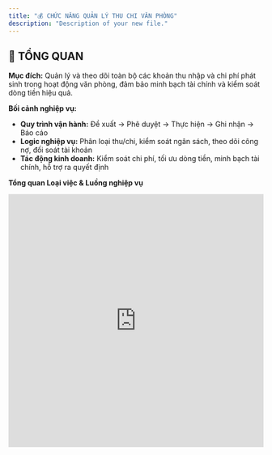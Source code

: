 ```yaml
---
title: "💰 CHỨC NĂNG QUẢN LÝ THU CHI VĂN PHÒNG"
description: "Description of your new file."
---
```


## 🎯 TỔNG QUAN

**Mục đích:** Quản lý và theo dõi toàn bộ các khoản thu nhập và chi phí phát sinh trong hoạt động văn phòng, đảm bảo minh bạch tài chính và kiểm soát dòng tiền hiệu quả.

**Bối cảnh nghiệp vụ:**

- **Quy trình vận hành:** Đề xuất → Phê duyệt → Thực hiện → Ghi nhận → Báo cáo
- **Logic nghiệp vụ:** Phân loại thu/chi, kiểm soát ngân sách, theo dõi công nợ, đối soát tài khoản
- **Tác động kinh doanh:** Kiểm soát chi phí, tối ưu dòng tiền, minh bạch tài chính, hỗ trợ ra quyết định

**Tổng quan Loại việc & Luồng nghiệp vụ**

<iframe width="100%" height="500px" style={{boxShadow: "0 2px 8px 0 rgba(63,69,81,0.16)", borderRadius:"15px"}} allowtransparency="true" allowfullscreen="true" scrolling="no" title="Embedded DrawSQL IFrame" frameborder="0" src="https://drawsql.app/teams/a-2035/diagrams/quanlithuchi/embed" />

| Tên              | Luồng tiến trình                           | Mô tả ngắn                                              |
| :--------------- | :----------------------------------------- | :------------------------------------------------------ |
| Khoản Thu        | ĐỀ XUẤT → DUYỆT → THỰC HIỆN → GHI NHẬN     | Quản lý các khoản thu từ khách hàng, hợp đồng, lãi suất |
| Khoản Chi        | ĐỀ XUẤT → DUYỆT → THỰC HIỆN → GHI NHẬN     | Quản lý chi phí vận hành, mua sắm, thanh toán           |
| Tạm Ứng          | ĐỀ XUẤT → DUYỆT → CHI TẠM ỨNG → QUYẾT TOÁN | Quản lý việc tạm ứng và quyết toán cho nhân viên        |
| Công Nợ Phải Thu | TẠO MỚI → THEO DÕI → THU TIỀN → THANH LÝ   | Quản lý các khoản nợ khách hàng chưa thanh toán         |
| Công Nợ Phải Trả | TẠO MỚI → THEO DÕI → THANH TOÁN → THANH LÝ | Quản lý các khoản nợ cần trả cho nhà cung cấp           |
| Đối Soát         | TẠO MỚI → THỰC HIỆN → HOÀN THÀNH           | Đối soát số liệu với ngân hàng, báo cáo tài chính       |

**Tóm tắt kỹ thuật**

- **6 loại việc chính**: Khoản Thu, Khoản Chi, Tạm Ứng, Công Nợ Phải Thu, Công Nợ Phải Trả, Đối Soát
- **24 trạng thái** quy trình từ đề xuất đến hoàn thành
- **32 trường dữ liệu** thu thập thông tin tài chính đầy đủ
- **12 quy tắc tự động hóa** xử lý thông báo và cập nhật
- **2 kết nối app ngoài**: Ngân hàng (Sepay), Kế toán
- **6 giao diện làm việc**: Danh sách, Kanban, Lịch, Timeline, Dashboard, Công nợ
- **8 bộ lọc thông minh** với cảnh báo tự động
- **10 khối trình bày báo cáo**: Biểu đồ thu chi, Dòng tiền, Ngân sách, Công nợ
- **3 vai trò** chuyên biệt: Nhân viên, Kế toán, Quản lý tài chính

## 📋 LOẠI VIỆC & NGHIỆP VỤ

### **1. Khoản Thu**

#### **Mô tả nghiệp vụ**

- **Mô tả nghiệp vụ**: Quản lý các khoản thu nhập từ hoạt động kinh doanh, thanh toán của khách hàng, lãi suất đầu tư
- **Ví dụ**: Thu tiền từ khách hàng ABC thanh toán hóa đơn 50 triệu VND; Thu lãi suất tiết kiệm ngân hàng 5 triệu VND

#### **Luồng tiến trình**

```
ĐỀ XUẤT → DUYỆT → THỰC HIỆN → GHI NHẬN
              ↓           ↓
          TỪ CHỐI    TẠM DỪNG → THỰC HIỆN
                              ↓
                          HỦY BỎ
```

**Bảng chi tiết các Trạng thái**

| Trạng thái | Nghiệp vụ                                      | Cài đặt nâng cao                                                                 |
| :--------- | :--------------------------------------------- | :------------------------------------------------------------------------------- |
| ĐỀ XUẤT    | Tạo đề xuất khoản thu, nhập thông tin chi tiết | **Phân quyền**: Nhân viên, Kế toán                                               |
| DUYỆT      | Quản lý xem xét và phê duyệt khoản thu         | **Phân quyền**: Quản lý tài chính; **Điều kiện**: Có đầy đủ thông tin khách hàng |
| TỪ CHỐI    | Khoản thu không được duyệt, ghi rõ lý do       | **Tự động hoá**: Gửi thông báo lý do từ chối                                     |
| THỰC HIỆN  | Tiến hành thu tiền thực tế                     | **Màn hình nhập**: Số tiền thực thu, Phương thức thu                             |
| TẠM DỪNG   | Tạm dừng việc thu do vấn đề phát sinh          | **Tự động hoá**: Tạo nhắc việc theo dõi                                          |
| GHI NHẬN   | Ghi nhận khoản thu vào sổ sách                 | **Tự động hoá**: Cập nhật báo cáo dòng tiền                                      |
| HỦY BỎ     | Hủy bỏ khoản thu                               | **Phân quyền**: Quản lý tài chính                                                |

#### **Màn hình trường dữ liệu**

| Nhóm thông tin      | Trường dữ liệu                                                      | Ghi chú                       |
| :------------------ | :------------------------------------------------------------------ | :---------------------------- |
| Thông tin cơ bản    | Mã khoản thu, Tiêu đề, Mô tả, Ngày đề xuất                          | Định danh và mô tả khoản thu  |
| Thông tin tài chính | Số tiền dự kiến, Đơn vị tiền tệ, Loại thu, Danh mục thu             | Chi tiết về số liệu tài chính |
| Thông tin đối tác   | Khách hàng/Đơn vị trả, Hợp đồng liên quan, Hóa đơn/Chứng từ         | Thông tin về nguồn thu        |
| Thực hiện           | Ngày thu dự kiến, Phương thức thu, Tài khoản nhận, Số tiền thực thu | Chi tiết thực hiện thu tiền   |

### **2. Khoản Chi**

#### **Mô tả nghiệp vụ**

- **Mô tả nghiệp vụ**: Quản lý các khoản chi phí vận hành, mua sắm thiết bị, thanh toán nhà cung cấp, chi phí nhân sự
- **Ví dụ**: Chi phí mua máy tính cho phòng IT 30 triệu VND; Thanh toán tiền điện văn phòng tháng 3 năm 2024

#### **Luồng tiến trình**

```
ĐỀ XUẤT → DUYỆT → THỰC HIỆN → GHI NHẬN
              ↓           ↓
          TỪ CHỐI    TẠM DỪNG → THỰC HIỆN
                              ↓
                          HỦY BỎ
```

**Bảng chi tiết các Trạng thái**

| Trạng thái | Nghiệp vụ                                   | Cài đặt nâng cao                                                             |
| :--------- | :------------------------------------------ | :--------------------------------------------------------------------------- |
| ĐỀ XUẤT    | Tạo đề xuất chi tiêu, justification chi phí | **Phân quyền**: Nhân viên, Trưởng phòng                                      |
| DUYỆT      | Xem xét tính hợp lý và phê duyệt            | **Điều kiện**: Trong ngân sách được duyệt; **Phân quyền**: Quản lý tài chính |
| TỪ CHỐI    | Không duyệt chi tiêu, có lý do rõ ràng      | **Tự động hoá**: Thông báo lý do và hướng dẫn                                |
| THỰC HIỆN  | Tiến hành chi tiền, mua sắm                 | **Màn hình nhập**: Hóa đơn thực tế, Số tiền chi                              |
| TẠM DỪNG   | Tạm dừng thực hiện do vấn đề                | **Tự động hoá**: Nhắc việc review định kỳ                                    |
| GHI NHẬN   | Ghi nhận chi phí vào sổ sách                | **Tự động hoá**: Cập nhật ngân sách còn lại                                  |
| HỦY BỎ     | Hủy khoản chi                               | **Phân quyền**: Quản lý tài chính                                            |

#### **Màn hình trường dữ liệu**

| Nhóm thông tin      | Trường dữ liệu                                                     | Ghi chú                       |
| :------------------ | :----------------------------------------------------------------- | :---------------------------- |
| Thông tin cơ bản    | Mã khoản chi, Tiêu đề, Mô tả, Ngày đề xuất                         | Định danh và mô tả khoản chi  |
| Thông tin tài chính | Số tiền dự kiến, Đơn vị tiền tệ, Loại chi, Danh mục chi            | Chi tiết về số liệu tài chính |
| Thông tin đối tác   | Nhà cung cấp, Hợp đồng mua, Báo giá                                | Thông tin về đối tác chi trả  |
| Thực hiện           | Ngày chi dự kiến, Phương thức chi, Tài khoản chi, Số tiền thực chi | Chi tiết thực hiện chi trả    |

### **3. Tạm Ứng**

#### **Mô tả nghiệp vụ**

- **Mô tả nghiệp vụ**: Quản lý việc tạm ứng tiền cho nhân viên thực hiện công việc và quyết toán sau khi hoàn thành
- **Ví dụ**: Tạm ứng 10 triệu cho nhân viên đi công tác; Tạm ứng 5 triệu mua văn phòng phẩm khẩn cấp

#### **Luồng tiến trình**

```
ĐỀ XUẤT → DUYỆT → CHI TẠM ỨNG → QUYẾT TOÁN
              ↓              ↓
          TỪ CHỐI      TẠM DỪNG → CHI TẠM ỨNG
                                    ↓
                               HỦY BỎ
```

**Bảng chi tiết các Trạng thái**

| Trạng thái  | Nghiệp vụ                            | Cài đặt nâng cao                                      |
| :---------- | :----------------------------------- | :---------------------------------------------------- |
| ĐỀ XUẤT     | Đề xuất tạm ứng, nêu rõ mục đích     | **Phân quyền**: Nhân viên                             |
| DUYỆT       | Xem xét và phê duyệt tạm ứng         | **Phân quyền**: Trưởng phòng, Kế toán                 |
| TỪ CHỐI     | Từ chối tạm ứng                      | **Tự động hoá**: Thông báo lý do từ chối              |
| CHI TẠM ỨNG | Chi tiền tạm ứng cho nhân viên       | **Tự động hoá**: Tạo nhắc việc quyết toán             |
| TẠM DỪNG    | Tạm dừng chi do vấn đề               | **Tự động hoá**: Cảnh báo quá hạn                     |
| QUYẾT TOÁN  | Quyết toán chi tiết, hoàn trả nếu có | **Màn hình nhập**: Hóa đơn chứng từ, Số tiền thực chi |
| HỦY BỎ      | Hủy tạm ứng                          | **Phân quyền**: Kế toán                               |

#### **Màn hình trường dữ liệu**

| Nhóm thông tin      | Trường dữ liệu                                        | Ghi chú                     |
| :------------------ | :---------------------------------------------------- | :-------------------------- |
| Thông tin tạm ứng   | Mã tạm ứng, Mục đích, Người đề xuất, Ngày đề xuất     | Thông tin cơ bản về tạm ứng |
| Thông